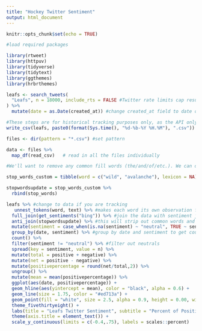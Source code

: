 ---
title: "Hockey Twitter Sentiment"
output: html_document
---

```{r setup, include=FALSE}
knitr::opts_chunk$set(echo = TRUE)
```

```{r}
#load required packages

library(rtweet)
library(httpuv)
library(tidyverse)
library(tidytext)
library(ggthemes)
library(hrbrthemes)

```

```{r}

leafs <- search_tweets(
  "Leafs", n = 18000, include_rts = FALSE #Twitter rate limits cap results returned to 18,000 every 15 minutes.
) %>%
  mutate(date = as.Date(created_at)) #change created_at field to date object

```

```{r}

#These steps are for historical tracking purposes only, as the API only pulls data within 7-10 days.
write_csv(leafs, paste0(format(Sys.time(), "%d-%b-%Y %H.%M"), ".csv")) #write csv to the project

files <- dir(pattern = "*.csv") #set pattern

data <- files %>%
  map_df(read_csv)   # read in all the files individually

```

```{r}
#We'll want to remove any common fill words (the/and/of/etc.). We can do this by doing an anti_join with the stopwords tibble provided in the tidy text package. A few team names will be picked up as negative sentiment that I've added to a custom stopwords tibble - it's possible there are more that should be removed!

stop_words_custom = tibble(word = c("wild", "avalanche"), lexicon = NA)

stopwordsupdate = stop_words_custom %>% 
  rbind(stop_words)


```



```{r}

leafs %>% #change to data if you are tracking
   unnest_tokens(word, text) %>% #makes each word its own observation for sentiment analysis
  full_join(get_sentiments("bing")) %>% #join the data with sentiment journal for positive/negative designations
  anti_join(stopwordsupdate) %>% #this will strip out common words and any ones we added above
  mutate(sentiment = case_when(is.na(sentiment) ~ "neutral", TRUE ~ sentiment)) %>% #change NAs with no sentiment designation to neutral
  group_by(date, sentiment) %>% #group by date and sentiment to get counts for each day
  count() %>% 
  filter(sentiment != "neutral") %>% #filter out neutrals
  spread(key = sentiment, value = n) %>%
  mutate(total = positive + negative) %>% 
  mutate(net = positive - negative) %>% 
  mutate(positivepercentage = round(net/total,2)) %>% 
  ungroup() %>% 
  mutate(mean = mean(positivepercentage)) %>% 
  ggplot(aes(date, positivepercentage)) +
  geom_hline(aes(yintercept = mean), color = "black", alpha = 0.6) +
  geom_line(size = 1.75, color = "#ed713a") +
  geom_point(fill = "white", size = 2.5, alpha = 0.9, height = 0.00, width = 0.1, shape = 21, stroke = 1.5, color = "black") +
  theme_fivethirtyeight() +
  labs(title = "Leafs Twitter Sentiment", subtitle = "Percent of Positive Words among 'Maple Leafs' Tweets", x = "Date", y = "Net Positivity Percent") +
  theme(axis.title = element_text()) +
  scale_y_continuous(limits = c(-0.4,.75), labels = scales::percent)

```

